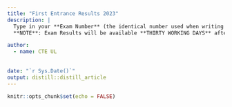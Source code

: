 ```yaml
---
title: "First Entrance Results 2023"
description: |
  Type in your **Exam Number** (the identical number used when writing the Entrance Exams or the Aptitude Test) to get your Results. 
  **NOTE**: Exam Results will be available **THIRTY WORKING DAYS** after the UNDERGRADUATE COLLEGES Entrance Exams.

author:
  - name: CTE UL 
  
   
date: "`r Sys.Date()`"
output: distill::distill_article
---
```


```r
knitr::opts_chunk$set(echo = FALSE)
```


